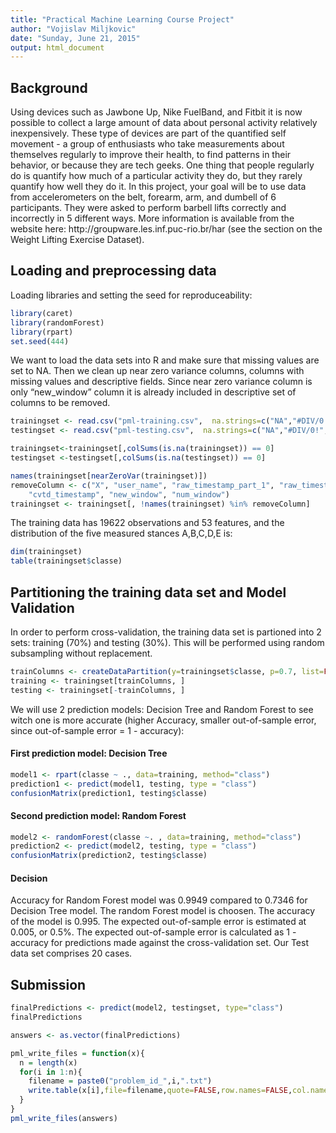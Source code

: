 ```yaml
---
title: "Practical Machine Learning Course Project"
author: "Vojislav Miljkovic"
date: "Sunday, June 21, 2015"
output: html_document
---
```


## Background

Using devices such as Jawbone Up, Nike FuelBand, and Fitbit it is now possible to collect a large amount of data about personal activity relatively inexpensively. These type of devices are part of the quantified self movement - a group of enthusiasts who take measurements about themselves regularly to improve their health, to find patterns in their behavior, or because they are tech geeks. One thing that people regularly do is quantify how much of a particular activity they do, but they rarely quantify how well they do it. In this project, your goal will be to use data from accelerometers on the belt, forearm, arm, and dumbell of 6 participants. They were asked to perform barbell lifts correctly and incorrectly in 5 different ways. More information is available from the website here: http://groupware.les.inf.puc-rio.br/har (see the section on the Weight Lifting Exercise Dataset). 

## Loading and preprocessing data

Loading libraries and setting the seed for reproduceability:
```r
library(caret)
library(randomForest)
library(rpart)
set.seed(444)
```

We want to load the data sets into R and make sure that missing values are set to NA.
Then we clean up near zero variance columns, columns with missing values and descriptive fields. Since near zero variance column is only "new_window" column it is already included in descriptive set of columns to be removed.
```r
trainingset <- read.csv("pml-training.csv",  na.strings=c("NA","#DIV/0!", ""))
testingset <- read.csv("pml-testing.csv",  na.strings=c("NA","#DIV/0!", ""))

trainingset<-trainingset[,colSums(is.na(trainingset)) == 0]
testingset <-testingset[,colSums(is.na(testingset)) == 0]

names(trainingset[nearZeroVar(trainingset)])
removeColumn <- c("X", "user_name", "raw_timestamp_part_1", "raw_timestamp_part_2", 
    "cvtd_timestamp", "new_window", "num_window")
trainingset <- trainingset[, !names(trainingset) %in% removeColumn]
```

The training data has 19622 observations and 53 features, and the distribution of the five measured stances A,B,C,D,E is:
```r
dim(trainingset)
table(trainingset$classe)
```

## Partitioning the training data set and Model Validation

In order to perform cross-validation, the training data set is partioned into 2 sets: training (70%) and testing (30%).
This will be performed using random subsampling without replacement.

```r
trainColumns <- createDataPartition(y=trainingset$classe, p=0.7, list=FALSE)
training <- trainingset[trainColumns, ] 
testing <- trainingset[-trainColumns, ]
```


We will use 2 prediction models: Decision Tree and Random Forest to see witch one is more accurate (higher Accuracy, smaller out-of-sample error, since out-of-sample error = 1 - accuracy):

#### First prediction model: Decision Tree

```r
model1 <- rpart(classe ~ ., data=training, method="class")
prediction1 <- predict(model1, testing, type = "class")
confusionMatrix(prediction1, testing$classe)
```

#### Second prediction model: Random Forest

```r
model2 <- randomForest(classe ~. , data=training, method="class")
prediction2 <- predict(model2, testing, type = "class")
confusionMatrix(prediction2, testing$classe)
```

#### Decision

Accuracy for Random Forest model was 0.9949 compared to 0.7346 for Decision Tree model. The random Forest model is choosen. The accuracy of the model is 0.995. The expected out-of-sample error is estimated at 0.005, or 0.5%. The expected out-of-sample error is calculated as 1 - accuracy for predictions made against the cross-validation set. Our Test data set comprises 20 cases.

## Submission

```r
finalPredictions <- predict(model2, testingset, type="class")
finalPredictions

answers <- as.vector(finalPredictions)

pml_write_files = function(x){
  n = length(x)
  for(i in 1:n){
    filename = paste0("problem_id_",i,".txt")
    write.table(x[i],file=filename,quote=FALSE,row.names=FALSE,col.names=FALSE)
  }
}
pml_write_files(answers)
```

